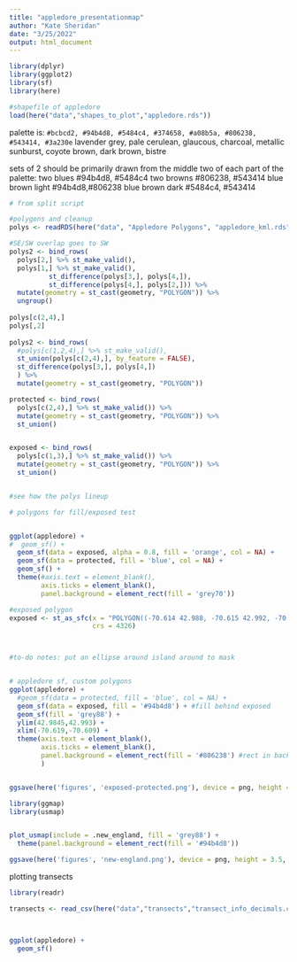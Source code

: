 ```yaml
---
title: "appledore_presentationmap"
author: "Kate Sheridan"
date: "3/25/2022"
output: html_document
---
```


```r
library(dplyr)
library(ggplot2)
library(sf)
library(here)

#shapefile of appledore
load(here("data","shapes_to_plot","appledore.rds"))
```

palette is:
`#bcbcd2, #94b4d8, #5484c4, #374658, #a08b5a, #806238, #543414, #3a230e`
lavender grey, pale cerulean, glaucous, charcoal, metallic sunburst,
coyote brown, dark brown, bistre

sets of 2 should be primarily drawn from the middle two of each part of
the palette: 
two blues 
#94b4d8, #5484c4 
two browns 
#806238, #543414 
blue brown light 
#94b4d8,#806238 
blue brown dark 
#5484c4, #543414




```r
# from split script

#polygons and cleanup
polys <- readRDS(here("data", "Appledore Polygons", "appledore_kml.rds")) 

#SE/SW overlap goes to SW
polys2 <- bind_rows(
  polys[2,] %>% st_make_valid(), 
  polys[1,] %>% st_make_valid(),
          st_difference(polys[3,], polys[4,]),
          st_difference(polys[4,], polys[2,])) %>%
  mutate(geometry = st_cast(geometry, "POLYGON")) %>%
  ungroup()
  
polys[c(2,4),]
polys[,2]
        
polys2 <- bind_rows(
  #polys[c(1,2,4),] %>% st_make_valid(),
  st_union(polys[c(2,4),], by_feature = FALSE),
  st_difference(polys[3,], polys[4,])
  ) %>%
  mutate(geometry = st_cast(geometry, "POLYGON"))

protected <- bind_rows(
  polys[c(2,4),] %>% st_make_valid()) %>%  
  mutate(geometry = st_cast(geometry, "POLYGON")) %>%
  st_union()


exposed <- bind_rows(
  polys[c(1,3),] %>% st_make_valid()) %>%  
  mutate(geometry = st_cast(geometry, "POLYGON")) %>%
  st_union()


#see how the polys lineup

# polygons for fill/exposed test


ggplot(appledore) +
#  geom_sf() +
  geom_sf(data = exposed, alpha = 0.8, fill = 'orange', col = NA) +
  geom_sf(data = protected, fill = 'blue', col = NA) +
  geom_sf() +
  theme(#axis.text = element_blank(),
        axis.ticks = element_blank(),
        panel.background = element_rect(fill = 'grey70'))
```



```r
#exposed polygon
exposed <- st_as_sfc(x = "POLYGON((-70.614 42.988, -70.615 42.992, -70.613 42.995, -70.608 42.995, -70.608 42.983, -70.611 42.983, -70.612 42.985, -70.614 42.988))",
                     crs = 4326)



#to-do notes: put an ellipse around island around to mask


# appledore sf, custom polygons
ggplot(appledore) +
  #geom_sf(data = protected, fill = 'blue', col = NA) +
  geom_sf(data = exposed, fill = '#94b4d8') + #fill behind exposed
  geom_sf(fill = 'grey88') +
  ylim(42.9845,42.993) +
  xlim(-70.619,-70.609) +
  theme(axis.text = element_blank(),
        axis.ticks = element_blank(),
        panel.background = element_rect(fill = '#806238') #rect in backgorund represents protected
        )


ggsave(here('figures', 'exposed-protected.png'), device = png, height = 3.5, width = 3, units = 'in')
```






```r
library(ggmap)
library(usmap)


plot_usmap(include = .new_england, fill = 'grey88') +
  theme(panel.background = element_rect(fill = '#94b4d8'))

ggsave(here('figures', 'new-england.png'), device = png, height = 3.5, width = 3, units = 'in')
```



plotting transects

```r
library(readr)

transects <- read_csv(here("data","transects","transect_info_decimals.csv"))



ggplot(appledore) +
  geom_sf()
```



